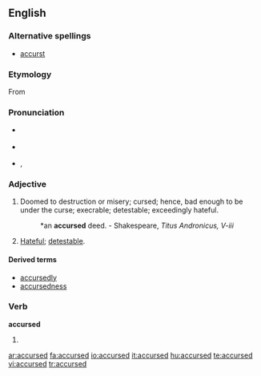 ==English==

===Alternative spellings===
* [[accurst]]

===Etymology===
From {{term|accurse||to curse}}

===Pronunciation===
* {{a|UK}} {{IPA|/əˈkəː.sɪd/|/əˈkəːst/}}
* {{a|US}} {{IPA|/əˈkɝst/|/əˈkɝ.səd/}}
* {{audio|en-us-accursed.ogg|Audio (US)}}, {{audio|en-us-accursed-2.ogg|Audio (US)}}

===Adjective===
{{en-adj}}

# Doomed to destruction or misery; cursed; hence, bad enough to be under the curse; execrable; detestable; exceedingly hateful.
#: *an '''accursed''' deed. - Shakespeare, ''Titus Andronicus, V-iii''
# {{context|[[prenominal]]}} [[hateful|Hateful]]; [[detestable]].

====Derived terms====
*[[accursedly]]
*[[accursedness]]

===Verb===
'''accursed'''

# {{past of|[[accurse]]}}

[[ar:accursed]]
[[fa:accursed]]
[[io:accursed]]
[[it:accursed]]
[[hu:accursed]]
[[te:accursed]]
[[vi:accursed]]
[[tr:accursed]]